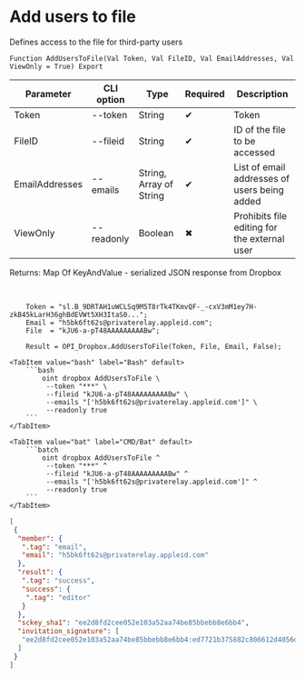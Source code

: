 ﻿---
sidebar_position: 3
---


# Add users to file
 Defines access to the file for third-party users



`Function AddUsersToFile(Val Token, Val FileID, Val EmailAddresses, Val ViewOnly = True) Export`

  | Parameter | CLI option | Type | Required | Description |
  |-|-|-|-|-|
  | Token | --token | String | &#x2714; | Token |
  | FileID | --fileid | String | &#x2714; | ID of the file to be accessed |
  | EmailAddresses | --emails | String, Array of String | &#x2714; | List of email addresses of users being added |
  | ViewOnly | --readonly | Boolean | &#x2716; | Prohibits file editing for the external user |

  
  Returns:  Map Of KeyAndValue - serialized JSON response from Dropbox

<br/>




```bsl title="1C:Enterprise/OneScript code example"
    Token = "sl.B_9DRTAH1uWCLSq9M5T8rTk4TKmvQF-_-cxV3mM1ey7H-zkB45kLarH36ghBdEVWt5XH3ItaS0...";
    Email = "h5bk6ft62s@privaterelay.appleid.com";
    File  = "kJU6-a-pT48AAAAAAAAABw";

    Result = OPI_Dropbox.AddUsersToFile(Token, File, Email, False);
```
 

 <Tabs>
  
    <TabItem value="bash" label="Bash" default>
        ```bash
            oint dropbox AddUsersToFile \
             --token "***" \
             --fileid "kJU6-a-pT48AAAAAAAAABw" \
             --emails "['h5bk6ft62s@privaterelay.appleid.com']" \
             --readonly true
        ```
    </TabItem>
  
    <TabItem value="bat" label="CMD/Bat" default>
        ```batch
            oint dropbox AddUsersToFile ^
             --token "***" ^
             --fileid "kJU6-a-pT48AAAAAAAAABw" ^
             --emails "['h5bk6ft62s@privaterelay.appleid.com']" ^
             --readonly true
        ```
    </TabItem>
</Tabs>


```json title="Result"
[
 {
  "member": {
   ".tag": "email",
   "email": "h5bk6ft62s@privaterelay.appleid.com"
  },
  "result": {
   ".tag": "success",
   "success": {
    ".tag": "editor"
   }
  },
  "sckey_sha1": "ee2d8fd2cee052e103a52aa74be85bbebb8e6bb4",
  "invitation_signature": [
   "ee2d8fd2cee052e103a52aa74be85bbebb8e6bb4:ed7721b375882c806612d4056dad9f317cc98a22"
  ]
 }
]
```
